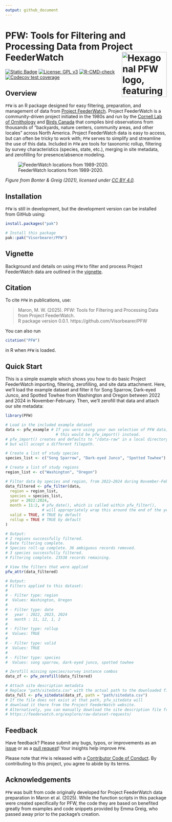 ```yaml
---
output: github_document
---
```


# PFW: Tools for Filtering and Processing Data from Project FeederWatch <img src="man/figures/logo.png" align="right" width=140 alt="Hexagonal PFW logo, featuring a Dark-eyed Junco with a seed in its beak."/>

<!-- badges: start -->
[![Static
Badge](https://www.repostatus.org/badges/latest/wip.svg)](https://www.repostatus.org/#wip)
[![License: GPL
v3](https://img.shields.io/badge/License-GPL%20v3-blue.svg)](http://www.gnu.org/licenses/gpl-3.0)
[![R-CMD-check](https://github.com/Visorbearer/PFW/actions/workflows/R-CMD-check.yaml/badge.svg)](https://github.com/Visorbearer/PFW/actions/workflows/R-CMD-check.yaml)
[![Codecov test coverage](https://codecov.io/gh/Visorbearer/PFW/graph/badge.svg)](https://app.codecov.io/gh/Visorbearer/PFW)
<!-- badges: end -->

## Overview

`PFW` is an R package designed for easy filtering, preparation, 
and management of data from [Project FeederWatch](https://feederwatch.org/). 
Project FeederWatch is a community-driven project initiated in the 1980s
and run by the [Cornell Lab of Ornithology](https://www.birds.cornell.edu/) and [Birds Canada](https://www.birdscanada.org/)
that compiles bird observations from thousands of "backyards, nature centers, 
community areas, and other locales" across North America. Project FeederWatch data is easy to access, 
but can often be tricky to work with; `PFW` serves to simplify and streamline the use of this data. 
Included in `PFW` are tools for taxonomic rollup, filtering by survey characteristics 
(species, state, etc.), merging in site metadata, and zerofilling for presence/absence modeling.

![FeederWatch locations from 1989-2020.](man/figures/feederwatch_map.jpg)

*Figure from Bonter & Greig (2021), licensed under [CC BY 4.0](https://creativecommons.org/licenses/by/4.0/).*

## Installation

`PFW` is still in development, but the development version can be installed from GitHub using:

```r
install.packages("pak")

# Install this package
pak::pak("Visorbearer/PFW")
```

## Vignette

Background and details on using `PFW` to filter and process Project FeederWatch data are outlined in the [vignette](https://Visorbearer.github.io/PFW/articles/PFW.html).

## Citation

To cite `PFW` in publications, use:

> Maron, M. W. (2025). PFW: Tools for Filtering and Processing Data from Project FeederWatch.  
> R package version 0.0.1. https://github.com/Visorbearer/PFW

You can also run

```r
citation("PFW")
```

in R when `PFW` is loaded.

## Quick Start

This is a simple example which shows you how to do basic Project FeederWatch importing, filtering, zerofilling, and site data attachment.
Here, we'll load the example dataset and filter it for Song Sparrow, Dark-eyed Junco, and Spotted Towhee from Washington
and Oregon between 2022 and 2024 in November-February. Then, we'll zerofill that data and attach our site metadata:

```r
library(PFW)

# Load in the included example dataset
data <- pfw_example # If you were using your own selection of PFW data, 
                      # this would be pfw_import() instead.
# pfw_import() creates and defaults to "/data-raw" in a local directory, 
# but will accept a different filepath.

# Create a list of study species
species_list <- c("Song Sparrow", "Dark-eyed Junco", "Spotted Towhee")

# Create a list of study regions
region_list <- c("Washington", "Oregon")

# Filter data by species and region, from 2022–2024 during November-February
data_filtered <- pfw_filter(data,
  region = region_list,
  species = species_list,
  year = 2022:2024,
  month = 11:2, # pfw_date(), which is called within pfw_filter(), 
                # will appropriately wrap this around the end of the year.
  valid = TRUE, # TRUE by default
  rollup = TRUE # TRUE by default
)

# Output:
# 2 regions successfully filtered.
# Date filtering complete.
# Species roll-up complete. 36 ambiguous records removed.
# 3 species successfully filtered.
# Filtering complete. 23538 records remaining.

# View the filters that were applied
pfw_attr(data_filtered)

# Output:
# Filters applied to this dataset:
#
# - Filter type: region 
#  Values: Washington, Oregon 
#
# - Filter type: date 
#   year : 2022, 2023, 2024 
#   month : 11, 12, 1, 2 
#
# - Filter type: rollup 
#  Values: TRUE 
#
# - Filter type: valid 
#  Values: TRUE 
#
# - Filter type: species 
#  Values: song sparrow, dark-eyed junco, spotted towhee 

# Zerofill missing species/survey instance combos
data_zf <- pfw_zerofill(data_filtered)

# Attach site description metadata
# Replace "path/sitedata.csv" with the actual path to the downloaded file
data_full <- pfw_sitedata(data_zf, path = "path/sitedata.csv")
# If the file does not exist at that path, pfw_sitedata will
# download it there from the Project FeederWatch website.
# Alternatively, you can manually download the site description file from:
# https://feederwatch.org/explore/raw-dataset-requests/
```

## Feedback

Have feedback? Please submit any bugs, typos, or improvements as an [issue](https://github.com/Visorbearer/PFW/issues) or as a [pull request](https://github.com/Visorbearer/PFW/pulls)!
Your insights help improve `PFW`. 

Please note that `PFW` is released with a [Contributor Code of Conduct](https://Visorbearer.github.io/PFW/CODE_OF_CONDUCT.html). By contributing to this project, you agree to abide by its terms.

## Acknowledgements

`PFW` was built from code originally developed for Project FeederWatch data preparation in Maron et al. (2025). 
While the function scripts in this package were created specifically for PFW, the code they are based on 
benefited greatly from examples and code snippets provided by Emma Greig, who passed away prior to the 
package's creation.
